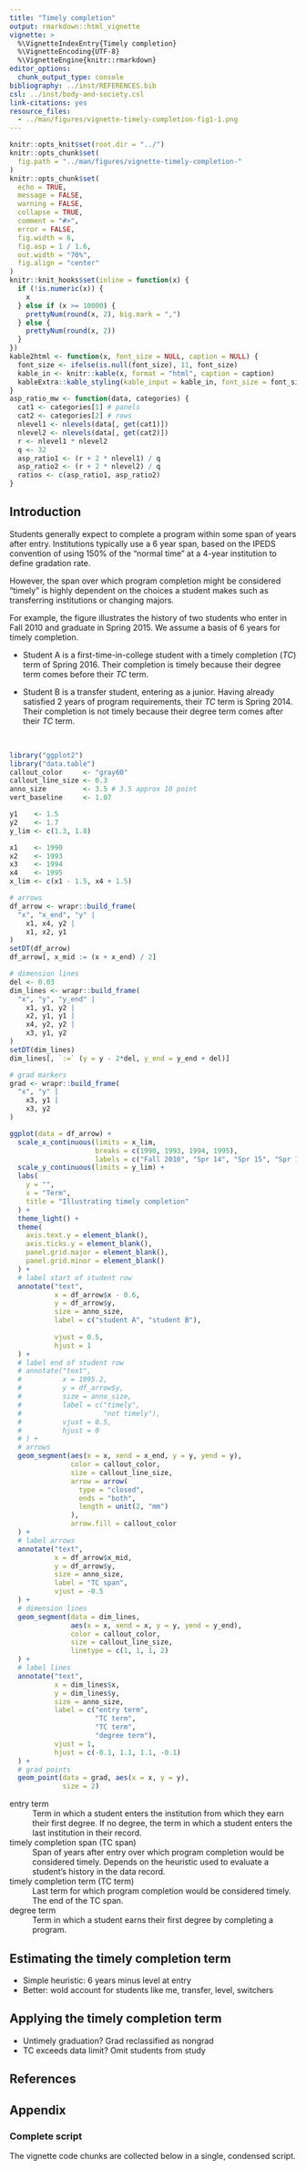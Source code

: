```yaml
---
title: "Timely completion"
output: rmarkdown::html_vignette
vignette: >
  %\VignetteIndexEntry{Timely completion}
  %\VignetteEncoding{UTF-8}
  %\VignetteEngine{knitr::rmarkdown}
editor_options: 
  chunk_output_type: console
bibliography: ../inst/REFERENCES.bib
csl: ../inst/body-and-society.csl
link-citations: yes
resource_files:
  - ../man/figures/vignette-timely-completion-fig1-1.png
---
```


```r
knitr::opts_knit$set(root.dir = "../")
knitr::opts_chunk$set(
  fig.path = "../man/figures/vignette-timely-completion-"
)
knitr::opts_chunk$set(
  echo = TRUE,
  message = FALSE,
  warning = FALSE,
  collapse = TRUE,
  comment = "#>",
  error = FALSE,
  fig.width = 6,
  fig.asp = 1 / 1.6,
  out.width = "70%",
  fig.align = "center"
)
knitr::knit_hooks$set(inline = function(x) {
  if (!is.numeric(x)) {
    x
  } else if (x >= 10000) {
    prettyNum(round(x, 2), big.mark = ",")
  } else {
    prettyNum(round(x, 2))
  }
})
kable2html <- function(x, font_size = NULL, caption = NULL) {
  font_size <- ifelse(is.null(font_size), 11, font_size)
  kable_in <- knitr::kable(x, format = "html", caption = caption)
  kableExtra::kable_styling(kable_input = kable_in, font_size = font_size)
}
asp_ratio_mw <- function(data, categories) {
  cat1 <- categories[1] # panels
  cat2 <- categories[2] # rows
  nlevel1 <- nlevels(data[, get(cat1)])
  nlevel2 <- nlevels(data[, get(cat2)])
  r <- nlevel1 * nlevel2
  q <- 32
  asp_ratio1 <- (r + 2 * nlevel1) / q
  asp_ratio2 <- (r + 2 * nlevel2) / q
  ratios <- c(asp_ratio1, asp_ratio2)
}
```




## Introduction

Students generally expect to complete a program within some span of years after entry. Institutions typically use a 6 year span, based on the IPEDS convention of using 150% of the "normal time" at a 4-year institution to define gradation rate. 

However, the span over which program completion might be considered "timely" is highly dependent on the choices a student makes such as transferring  institutions or changing majors. 

For example, the figure illustrates the history of two students who enter in Fall 2010 and graduate in Spring 2015. We assume a basis of 6 years for timely completion. 

- Student A is a first-time-in-college student with a timely completion (*TC*) term of Spring 2016. Their completion is timely because their degree term comes before their *TC* term.

- Student B is a transfer student, entering as a junior. Having already satisfied 2 years of program requirements, their *TC* term is Spring 2014. Their completion is not timely because their degree term comes after their *TC* term.


<br>
```r
library("ggplot2")
library("data.table")
callout_color     <- "gray60"
callout_line_size <- 0.3
anno_size         <- 3.5 # 3.5 approx 10 point
vert_baseline     <- 1.07

y1    <- 1.5
y2    <- 1.7
y_lim <- c(1.3, 1.8)

x1    <- 1990
x2    <- 1993
x3    <- 1994
x4    <- 1995
x_lim <- c(x1 - 1.5, x4 + 1.5)

# arrows
df_arrow <- wrapr::build_frame(
  "x", "x_end", "y" |
    x1, x4, y2 |
    x1, x2, y1
)
setDT(df_arrow)
df_arrow[, x_mid := (x + x_end) / 2]

# dimension lines
del <- 0.03
dim_lines <- wrapr::build_frame(
  "x", "y", "y_end" |
    x1, y1, y2 |
    x2, y1, y1 |
    x4, y2, y2 |
    x3, y1, y2
)
setDT(dim_lines)
dim_lines[, `:=` (y = y - 2*del, y_end = y_end + del)]

# grad markers
grad <- wrapr::build_frame(
  "x", "y" |
    x3, y1 |
    x3, y2
)

ggplot(data = df_arrow) +
  scale_x_continuous(limits = x_lim, 
                     breaks = c(1990, 1993, 1994, 1995), 
                     labels = c("Fall 2010", "Spr 14", "Spr 15", "Spr 16")) +
  scale_y_continuous(limits = y_lim) +
  labs(
    y = "",
    x = "Term",
    title = "Illustrating timely completion"
  ) +
  theme_light() +
  theme(
    axis.text.y = element_blank(),
    axis.ticks.y = element_blank(),
    panel.grid.major = element_blank(),
    panel.grid.minor = element_blank()
  ) +
  # label start of student row
  annotate("text",
           x = df_arrow$x - 0.6,
           y = df_arrow$y,
           size = anno_size,
           label = c("student A", "student B"), 
 
           vjust = 0.5, 
           hjust = 1
  ) +
  # label end of student row
  # annotate("text",
  #          x = 1995.2,
  #          y = df_arrow$y,
  #          size = anno_size,
  #          label = c("timely", 
  #                    "not timely"),
  #          vjust = 0.5, 
  #          hjust = 0
  # ) +
  # arrows
  geom_segment(aes(x = x, xend = x_end, y = y, yend = y),
               color = callout_color,
               size = callout_line_size,
               arrow = arrow(
                 type = "closed",
                 ends = "both",
                 length = unit(2, "mm")
               ),
               arrow.fill = callout_color
  ) +
  # label arrows
  annotate("text",
           x = df_arrow$x_mid,
           y = df_arrow$y,
           size = anno_size,
           label = "TC span",
           vjust = -0.5
  ) +
  # dimension lines
  geom_segment(data = dim_lines, 
               aes(x = x, xend = x, y = y, yend = y_end),
               color = callout_color,
               size = callout_line_size, 
               linetype = c(1, 1, 1, 2)
  ) +
  # label lines
  annotate("text",
           x = dim_lines$x,
           y = dim_lines$y,
           size = anno_size, 
           label = c("entry term",
                     "TC term",
                     "TC term",
                     "degree term"), 
           vjust = 1,
           hjust = c(-0.1, 1.1, 1.1, -0.1)
  ) +
  # grad points
  geom_point(data = grad, aes(x = x, y = y), 
             size = 2)
```

entry term
: Term in which a student enters the institution from which they earn their first degree. If no degree, the term in which a student enters the last institution in their record. 

timely completion span (TC span)
: Span of years after entry over which program completion would be considered timely. Depends on the heuristic used to evaluate a student's history in the data record. 

timely completion term (TC term)
: Last term for which program completion would be considered timely. The end of the TC span. 

degree term 
: Term in which a student earns their first degree by completing a program. 



## Estimating the timely completion term

- Simple heuristic: 6 years minus level at entry
- Better: wold account for students like me, transfer, level, switchers




## Applying the timely completion term

- Untimely graduation? Grad reclassified as nongrad
- TC exceeds data limit? Omit students from study 





## References

<div id="refs"></div>

## Appendix

### Complete script

The vignette code chunks are collected below in a single, condensed script. 

